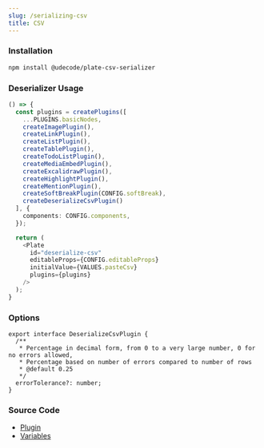 ```yaml
---
slug: /serializing-csv
title: CSV
---
```


### Installation

```bash npm2yarn
npm install @udecode/plate-csv-serializer
```

### Deserializer Usage

```ts live
() => {
  const plugins = createPlugins([
    ...PLUGINS.basicNodes,
    createImagePlugin(),
    createLinkPlugin(),
    createListPlugin(),
    createTablePlugin(),
    createTodoListPlugin(),
    createMediaEmbedPlugin(),
    createExcalidrawPlugin(),
    createHighlightPlugin(),
    createMentionPlugin(),
    createSoftBreakPlugin(CONFIG.softBreak),
    createDeserializeCsvPlugin()
  ], {
    components: CONFIG.components,
  });

  return (
    <Plate
      id="deserialize-csv"
      editableProps={CONFIG.editableProps}
      initialValue={VALUES.pasteCsv}
      plugins={plugins}
    />
  );
}
```

### Options

```tsx
export interface DeserializeCsvPlugin {
  /**
   * Percentage in decimal form, from 0 to a very large number, 0 for no errors allowed,
   * Percentage based on number of errors compared to number of rows
   * @default 0.25
   */
  errorTolerance?: number;
}
```

### Source Code

- [Plugin](https://github.com/udecode/plate/blob/main/packages/serializers/csv/src/deserializer/createDeserializeCsvPlugin.ts)
- [Variables](https://github.com/udecode/plate/blob/main/docs/src/live/live.tsx)
